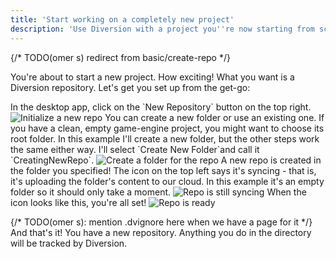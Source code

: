 ---
title: 'Start working on a completely new project'
description: 'Use Diversion with a project you''re now starting from scratch'
---

{/* TODO(omer s) redirect from basic/create-repo */}


You're about to start a new project. How exciting!
What you want is a Diversion repository. Let's get you set up from the get-go:

<GoToUnreal />

<Steps>
  <Step title="Create a new repository">
    In the desktop app, click on the `New Repository` button on the top right.
    <img src="/images/new-project-init-repo.png" alt="Initialize a new repo" />
  </Step>
  <Step title="Choose a folder for the repo">
    You can create a new folder or use an existing one. If you have a clean, empty game-engine project, you might want to choose its root folder.
    In this example I'll create a new folder, but the other steps work the same either way.
    I'll select `Create New Folder`and call it `CreatingNewRepo`.
    <img src="/images/new-project-create-new-folder.png" alt="Create a folder for the repo" />
  </Step>
  <Step title="Click `Create`" />
  <Step title="Syncing">
    A new repo is created in the folder you specified! The icon on the top left says it's syncing - that is, it's uploading the folder's content to our cloud.
    In this example it's an empty folder so it should only take a moment.
    <img src="/images/new-project-repo-is-still-syncing.png" alt="Repo is still syncing" />
  </Step>
  <Step title="Good to go!">
    When the icon looks like this, you're all set!
    <img src="/images/new-project-repo-done-syncing.png" alt="Repo is ready" />
  </Step>
</Steps>

{/* TODO(omer s): mention .dvignore here when we have a page for it */}
And that's it! You have a new repository. Anything you do in the directory will be tracked by Diversion.